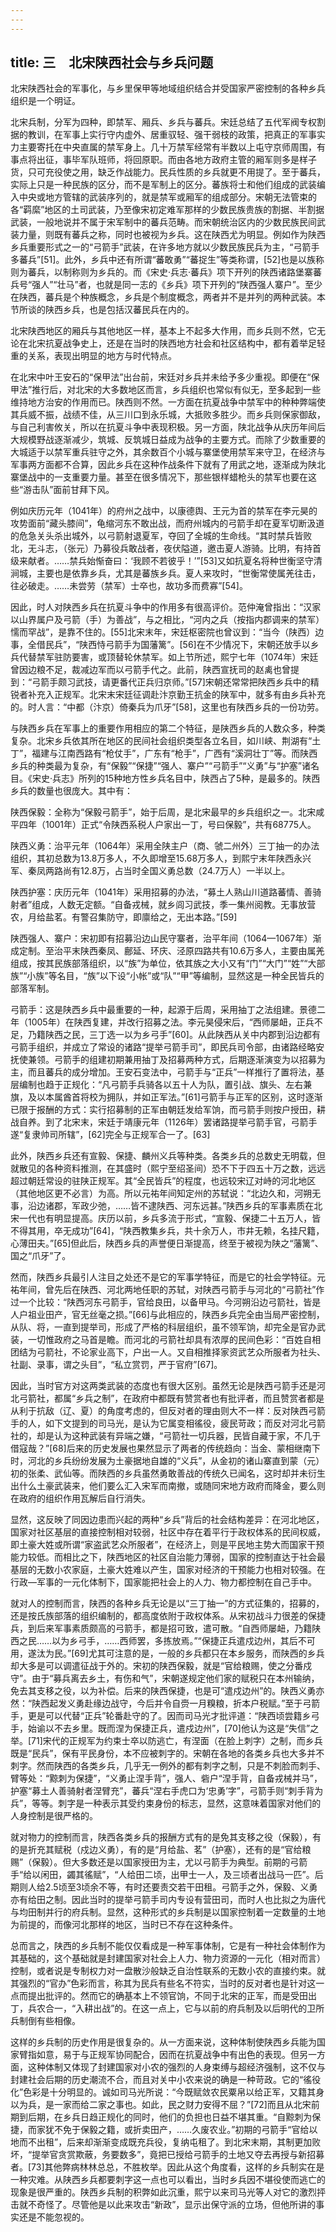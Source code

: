 ```yaml
---
---
---
```

title: 三　北宋陕西社会与乡兵问题
---




北宋陕西社会的军事化，与乡里保甲等地域组织结合并受国家严密控制的各种乡兵组织是一个明证。

北宋兵制，分军为四种，即禁军、厢兵、乡兵与蕃兵。宋廷总结了五代军阀专权割据的教训，在军事上实行守内虚外、居重驭轻、强干弱枝的政策，把真正的军事实力主要寄托在中央直属的禁军身上。几十万禁军经常有半数以上屯守京师周围，有事点将出征，事毕军队班师，将回原职。而由各地方政府主管的厢军则多是样子货，只可充役使之用，缺乏作战能力。民兵性质的乡兵就更不用提了。至于蕃兵，实际上只是一种民族的区分，而不是军制上的区分。蕃族将士和他们组成的武装编入中央或地方管辖的武装序列的，就是禁军或厢军的组成部分。宋朝无法管束的各“羁縻”地区的土司武装，乃至像宋初定难军那样的少数民族贵族的割据、半割据武装，一般地说并不属于宋军制中的蕃兵范畴。而宋朝统治区内的少数民族民间武装力量，则既有蕃兵之称，同时也被视为乡兵。这在陕西尤为明显。例如作为陕西乡兵重要形式之一的“弓箭手”武装，在许多地方就以少数民族民兵为主，“弓箭手多蕃兵”[51]。此外，乡兵中还有所谓“蕃敢勇”“蕃捉生”等类称谓，[52]也是以族称则为蕃兵，以制称则为乡兵的。而《宋史·兵志·蕃兵》项下开列的陕西诸路堡寨蕃兵号“强人”“壮马”者，也就是同一志的《乡兵》项下开列的“陕西强人寨户”。至少在陕西，蕃兵是个种族概念，乡兵是个制度概念，两者并不是并列的两种武装。本节所谈的陕西乡兵，也是包括汉蕃民兵在内的。

北宋陕西地区的厢兵与其他地区一样，基本上不起多大作用，而乡兵则不然，它无论在北宋抗夏战争史上，还是在当时的陕西地方社会和社区结构中，都有着举足轻重的关系，表现出明显的地方与时代特点。

在北宋中叶王安石的“保甲法”出台前，宋廷对乡兵并未给予多少重视。即便在“保甲法”推行后，对北宋的大多数地区而言，乡兵组织也常似有似无，至多起到一些维持地方治安的作用而已。陕西则不然。一方面在抗夏战争中禁军中的种种弊端使其兵威不振，战绩不佳，从三川口到永乐城，大抵败多胜少。而乡兵则保家御敌，与自己利害攸关，所以在抗夏斗争中表现积极。另一方面，陕北战争从庆历年间后大规模野战逐渐减少，筑城、反筑城日益成为战争的主要方式。而除了少数重要的大城适于以禁军重兵驻守之外，其余数百个小城与寨堡使用禁军来守卫，在经济与军事两方面都不合算，因此乡兵在这种作战条件下就有了用武之地，逐渐成为陕北寨堡战中的一支重要力量。甚至在很多情况下，那些银样蜡枪头的禁军也要在这些“游击队”面前甘拜下风。

例如庆历元年（1041年）的府州之战中，以康德舆、王元为首的禁军在李元昊的攻势面前“藏头膝间”，龟缩河东不敢出战，而府州城内的弓箭手却在夏军切断汲道的危急关头杀出城外，以弓箭射退夏军，夺回了全城的生命线。“其时禁兵皆败北，无斗志，（张元）乃募役兵敢战者，夜伏隘道，邀击夏人游骑。比明，有持首级来献者。……禁兵始惭奋曰：‘我顾不若彼乎！’”[53]又如抗夏名将种世衡坚守清涧城，主要也是依靠乡兵，尤其是蕃族乡兵。夏人来攻时，“世衡常使属羌往击，往必破走。……未尝劳（禁军）士卒也，故功多而费寡”[54]。

因此，时人对陕西乡兵在抗夏斗争中的作用多有很高评价。范仲淹曾指出：“汉家以山界属户及弓箭（手）为善战”，与之相比，“河内之兵（按指内郡调来的禁军）懦而罕战”，是靠不住的。[55]北宋末年，宋廷枢密院也曾议到：“当今（陕西）边事，全借民兵”，“陕西恃弓箭手为国藩篱”。[56]在不少情况下，宋朝还放手以乡兵代替禁军驻防要害，或顶替轮休禁军。如上节所述，熙宁七年（1074年）宋廷曾因边粮不足，裁减边军而以弓箭手代之。此前，陕西宣抚司的赵禼也曾提到：“弓箭手颇习武技，请更番代正兵归京师。”[57]宋朝还常常把陕西乡兵中的精锐者补充入正规军。北宋末宋廷征调赴汴京勤王抗金的陕军中，就多有由乡兵补充的。时人言：“中都（汴京）倚秦兵为爪牙”[58]，这里也有陕西乡兵的一份功劳。

与陕西乡兵在军事上的重要作用相应的第二个特征，是陕西乡兵的人数众多，种类复杂。北宋乡兵依其所在地区的民间社会组织类型各立名目，如川峡、荆湖有“土丁”，福建与江南西路有“枪仗手”，广东有“枪手”，广西有“溪洞壮丁”等。而陕西乡兵的种类最为复杂，有“保毅”“保捷”“强人、寨户”“弓箭手”“义勇”与“护塞”诸名目。《宋史·兵志》所列的15种地方性乡兵名目中，陕西占了5种，是最多的。陕西乡兵的数量也很庞大。其中有：

陕西保毅：全称为“保毅弓箭手”，始于后周，是北宋最早的乡兵组织之一。北宋咸平四年（1001年）正式“令陕西系税人户家出一丁，号曰保毅”，共有68775人。

陕西义勇：治平元年（1064年）采用全陕主户（商、虢二州外）三丁抽一的办法组织，其初总数为13.8万多人，不久即增至15.68万多人，到熙宁末年陕西永兴军、秦凤两路尚有12.8万，占当时全国义勇总数（24.7万人）一半以上。

陕西护塞：庆历元年（1041年）采用招募的办法，“募土人熟山川道路蕃情、善骑射者”组成，人数无定额。“自备戎械，就乡闾习武技，季一集州阅教。无事放营农，月给盐茗。有警召集防守，即廪给之，无出本路。”[59]

陕西强人、寨户：宋初即有招募沿边山民守寨者，治平年间（1064—1067年）渐成定制。至治平末陕西秦凤、鄜延、环庆、泾原四路共有10.6万多人，主要由属羌组成，按其民族部落组织，以“族”为单位，依其族之大小又有“门”“大门”“姓”“大部族”“小族”等名目，“族”以下设“小帐”或“队”“甲”等编制，显然这是一种全民皆兵的部落军制。

弓箭手：这是陕西乡兵中最重要的一种，起源于后周，采用抽丁之法组建。景德二年（1005年）在陕西复建，并改行招募之法。李元昊侵宋后，“西师屡衄，正兵不足，乃籍陕西之民，三丁选一以为乡弓手”[60]。从此陕西从关中内郡到沿边都有弓箭手组织，并成立了常设的诸路“提举弓箭手司”，即民兵司令部，由诸路经略安抚使兼领。弓箭手的组建初期兼用抽丁及招募两种方式，后期逐渐演变为以招募为主，而且蕃兵的成分增加。王安石变法中，弓箭手与“正兵”一样推行了置将法，基层编制也趋于正规化：“凡弓箭手兵骑各以五十人为队，置引战、旗头、左右兼旗，及以本属酋首将校为拥队，并如正军法。”[61]弓箭手与正军的区别，这时逐渐已限于报酬的方式：实行招募制的正军由朝廷发给军饷，而弓箭手则按户授田，耕战自养。到了北宋末，宋廷于靖康元年（1126年）罢诸路提举弓箭手官，弓箭手遂“复隶帅司所辖”，[62]完全与正规军合一了。[63]

此外，陕西乡兵还有宣毅、保捷、麟州义兵等种类。各类乡兵的总数史无明载，但就散见的各种资料推测，在其盛时（熙宁至绍圣间）恐不下于四五十万之数，远远超过朝廷常设的驻陕正规军。其“全民皆兵”的程度，也远较宋辽对峙的河北地区（其他地区更不必言）为高。所以元祐年间知定州的苏轼说：“北边久和，河朔无事，沿边诸郡，军政少弛，……皆不逮陕西、河东远甚。”陕西乡兵的军事素质在北宋一代也有明显提高。庆历以前，乡兵多流于形式，“宣毅、保捷二十五万人，皆不得其用，卒无成功”[64]，“陕西教集乡兵，共十余万人，市井无赖，名挂尺籍，心薄田夫。”[65]但此后，陕西乡兵的声誉便日渐提高，终至于被视为陕之“藩篱”、国之“爪牙”了。

然而，陕西乡兵最引人注目之处还不是它的军事学特征，而是它的社会学特征。元祐年间，曾先后在陕西、河北两地任职的苏轼，对陕西弓箭手与河北的“弓箭社”作过一个比较：“陕西河东弓箭手，官给良田，以备甲马。今河朔沿边弓箭社，皆是人户祖业田产，官无丝毫之损。”[66]与此相应的，陕西乡兵完全由当局严密控制，从队、将，一直到提举司，形成了严格的科层组织，虽不领军饷，却完全是官办武装，一切惟政府之马首是瞻。而河北的弓箭社却具有浓厚的民间色彩：“百姓自相团结为弓箭社，不论家业高下，户出一人。又自相推择家资武艺众所服者为社头、社副、录事，谓之头目”，“私立赏罚，严于官府”[67]。

因此，当时官方对这两类武装的态度也有很大区别。虽然无论是陕西弓箭手还是河北弓箭社，都属“乡兵之制”，在政府中都既有赞赏者也有批评者，而且赞赏者都是从利于抗敌（辽、夏）的角度考虑的，但反对者的理由则大不一样：反对陕西弓箭手的人，如下文提到的司马光，是认为它属变相徭役，疲民苛政；而反对河北弓箭社的，却是认为这种武装有异端之嫌，“弓箭社一切兵器，民皆自藏于家，不几于借寇哉？”[68]后来的历史发展也果然显示了两者的传统趋向：当金、蒙相继南下时，河北的乡兵纷纷发展为土豪据地自雄的“义兵”，从金初的诸山寨直到蒙（元）初的张柔、武仙等。而陕西的乡兵虽然勇敢善战的传统久已闻名，这时却并未衍生出什么土豪武装来，他们要么汇入宋军而南撤，或随同宋地方政府而降金，要么则在政府的组织作用瓦解后自行消失。

显然，这反映了同因边患而兴起的两种“乡兵”背后的社会结构差异：在河北地区，国家对社区基层的直接控制相对较弱，社区中存在着平行于政权体系的民间权威，即土豪大姓或所谓“家盗武艺众所服者”，在经济上，则是平民地主势大而国家干预能力较低。而相比之下，陕西地区的社区自治能力薄弱，国家的控制直达于社会最基层的无数小农家庭，土豪大姓难以产生，国家对经济的干预能力也相对较强。在行政—军事的一元化体制下，国家能把社会上的人力、物力都控制在自己手中。

就对人的控制而言，陕西的各种乡兵无论是以“三丁抽一”的方式征集的，招募的，还是按氏族部落的组织编制的，都高度依附于政权体系。从宋初战斗力很差的保捷兵，到后来军事素质颇高的弓箭手，都是招可致，遣可散。“自西师屡衄，乃籍陕西之民……以为乡弓手，……西师罢，多拣放焉。”“保捷正兵遣戍边州，其后不可用，遂汰为民。”[69]尤其可注意的是，一般的乡兵都只在本乡服务，而陕西的乡兵却大多是可以调遣征战于外的。宋初的陕西保毅，就是“官给粮赐，使之分番戍守”。由于“募兵离去乡土，有伤和气”，宋朝遂规定他们家的赋税只在本州输纳，免去其支移之役，以为补偿。后来的陕西保捷，也是可“遣戍边州”的。陕西义勇亦然：“陕西起发义勇赴缘边战守，今后并令自赍一月糗粮，折本户税赋。”至于弓箭手，更是可以代替“正兵”轮番赴守的了。因而司马光才批评道：“陕西顷尝籍乡弓手，始谕以不去乡里。既而涅为保捷正兵，遣戍边州”，[70]他认为这是“失信”之举。[71]宋代的正规军为约束士卒以防逃亡，有涅面（在脸上刺字）之制，而乡兵既是“民兵”，保有平民身份，本不应被刺字的。宋朝在各地的各类乡兵也大多并不刺字。然而陕西的各类乡兵，几乎无一例外的都有刺字之制，只是不刺脸而刺手、臂等处：“黥刺为保捷”，“义勇止涅手背”，强人、砦户“涅手背，自备戎械并马”，护塞“募土人善骑射者涅臂充”，蕃兵“涅右手虎口为‘忠勇’字”，弓箭手则“刺手背为兵”，等等。刺字是一种表示其受约束身份的标志，显然，这意味着国家对他们的人身控制是很严格的。

就对物力的控制而言，陕西各类乡兵的报酬方式有的是免其支移之役（保毅），有的是折充其赋税（戍边义勇），有的是“月给盐、茗”（护塞），还有的是“官给粮赐”（保毅）。但大多数还是以国家授田为主，尤以弓箭手为典型。前期的弓箭手“给以闲田，蠲其徭赋”，“人给田二顷，出甲士一人，及三顷者出战马一匹”。后期则人给2.5顷至3顷余不等，有时还要责交若干田租。弓箭手之外，保毅、义勇亦有给田之制。因此当时的提举弓箭手司内专设有营田司，而时人也比拟之为唐代与均田制并行的府兵制。显然，这种形式的乡兵制是以国家控制着一定数量的土地为前提的，而像河北那样的地区，当时已不存在这种条件。

总而言之，陕西的乡兵制不能仅仅看成是一种军事体制，它是有一种社会体制作为其基础的，这个基础就是封建国家对社会上人力、物力资源的一元化（相对而言）控制，或者说是专制权力对一盘散沙般缺乏自治性联系的无数小农的直接约束。就其强烈的“官办”色彩而言，称其为民兵有些名不符实，当时的反对者也是针对这一点而提出批评的。然而它的确基本上不领官饷，不同于北宋的正军，而是受田出丁，兵农合一，“入耕出战”的。在这一点上，它与以前的府兵制及以后明代的卫所兵制倒有些相像。

这样的乡兵制的历史作用是很复杂的。从一方面来说，这种体制使陕西乡兵能为国家臂指如意，易于与正规军协同配合，因而在抗夏战争中有出色的表现。但另一方面，这种体制又体现了封建国家对小农的强烈的人身束缚与超经济强制，这不仅与封建社会后期的历史潮流不合，而且对关中小农来说的确是一种苛政。它的“徭役化”色彩是十分明显的。诚如司马光所说：“今既赋敛农民粟帛以给正军，又籍其身以为兵，是一家而给二家之事也。如此，民之财力安得不屈？”[72]而且从北宋前期到后期，在乡兵日趋正规化的同时，他们的负担也日益不堪其重。“自黥刺为保捷，而家犹不免于保毅之籍，或折卖田产，……久废农业。”初期的弓箭手“官给以地而不出租”，后来却渐渐变成既充兵役，复纳屯租了。到北宋末期，其制更加败坏，“提举官贪赏欺蔽，务要数多”，竟把已授给弓箭手的土地又夺去再授与新招募者。[73]其他弊病林林总总，不胜枚举。因此从这个角度看，这样的乡兵制实在是一种灾难。从陕西乡兵都要刺字这一点也可以看出，当时乡兵因不堪役使而逃亡的现象是很严重的。陕西乡兵制的积弊如此沉重，熙宁以来司马光等人对它的激烈抨击就不奇怪了。尽管他是以此来攻击“新政”，显示出保守派的立场，但他所讲的事实还是不能忽视的。